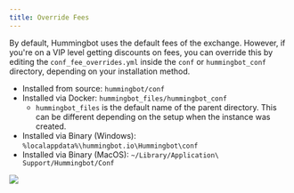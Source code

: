 ```yaml
---
title: Override Fees
---
```



By default, Hummingbot uses the default fees of the exchange. However, if you're on a VIP level getting discounts on fees, you can override this by editing the `conf_fee_overrides.yml` inside the `conf` or `hummingbot_conf` directory, depending on your installation method.

- Installed from source: `hummingbot/conf`
- Installed via Docker: `hummingbot_files/hummingbot_conf`
  - `hummingbot_files` is the default name of the parent directory. This can be different depending on the setup
    when the instance was created.
- Installed via Binary (Windows): `%localappdata%\hummingbot.io\Hummingbot\conf`
- Installed via Binary (MacOS): `~/Library/Application\ Support/Hummingbot/Conf`

![](/img/fees-override.png)

<Callout
  type="note"
  body="Exit and restart Hummingbot for the changes to take effect."
/>
